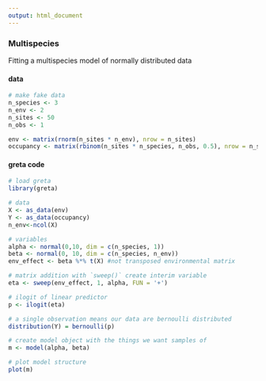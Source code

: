 ```yaml
---
output: html_document
---
```

### Multispecies

Fitting a multispecies model of normally distributed data


#### data
<div class="data">
```r
# make fake data
n_species <- 3
n_env <- 2
n_sites <- 50
n_obs <- 1

env <- matrix(rnorm(n_sites * n_env), nrow = n_sites)
occupancy <- matrix(rbinom(n_sites * n_species, n_obs, 0.5), nrow = n_species)
```
</div>

#### greta code
```r
# load greta
library(greta)

# data
X <- as_data(env)
Y <- as_data(occupancy)
n_env<-ncol(X)

# variables
alpha <- normal(0,10, dim = c(n_species, 1))
beta <- normal(0, 10, dim = c(n_species, n_env))
env_effect <- beta %*% t(X) #not transposed environmental matrix

# matrix addition with `sweep()` create interim variable
eta <- sweep(env_effect, 1, alpha, FUN = '+')

# ilogit of linear predictor
p <- ilogit(eta)

# a single observation means our data are bernoulli distributed
distribution(Y) = bernoulli(p)

# create model object with the things we want samples of
m <- model(alpha, beta)

# plot model structure
plot(m)
```
